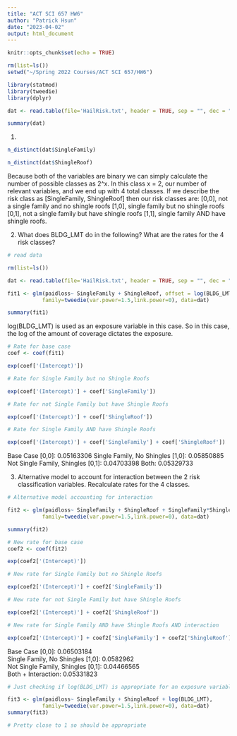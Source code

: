 ```yaml
---
title: "ACT SCI 657 HW6"
author: "Patrick Hsun"
date: "2023-04-02"
output: html_document
---
```


```r
knitr::opts_chunk$set(echo = TRUE)
```

```r

rm(list=ls())
setwd("~/Spring 2022 Courses/ACT SCI 657/HW6")

library(statmod)
library(tweedie)
library(dplyr)

dat <- read.table(file='HailRisk.txt', header = TRUE, sep = "", dec = ".")

summary(dat)

```
1. 
```r

n_distinct(dat$SingleFamily)

```
```r

n_distinct(dat$ShingleRoof)

```
Because both of the variables are binary we can simply calculate the number of possible classes as 2^x. In this class x = 2, our number of relevant variables, and we end up with 4 total classes. If we describe the risk class as [SingleFamily, ShingleRoof] then our risk classes are: 
[0,0], not a single family and no shingle roofs
[1,0], single family but no shingle roofs
[0,1], not a single family but have shingle roofs
[1,1], single family AND have shingle roofs.


2. What does BLDG_LMT do in the following? What are the rates for the 4 risk classes?

```r

# read data

rm(list=ls())

dat <- read.table(file='HailRisk.txt', header = TRUE, sep = "", dec = ".")

fit1 <- glm(paidloss~ SingleFamily + ShingleRoof, offset = log(BLDG_LMT),
           family=tweedie(var.power=1.5,link.power=0), data=dat) 

summary(fit1)

```
log(BLDG_LMT) is used as an exposure variable in this case. So in this case, the log of the amount of coverage dictates the exposure. 

```r

# Rate for base case
coef <- coef(fit1)

exp(coef['(Intercept)'])

```
```r

# Rate for Single Family but no Shingle Roofs

exp(coef['(Intercept)'] + coef['SingleFamily'])

```
```r

# Rate for not Single Family but have Shingle Roofs

exp(coef['(Intercept)'] + coef['ShingleRoof'])

```
```r

# Rate for Single Family AND have Shingle Roofs

exp(coef['(Intercept)'] + coef['SingleFamily'] + coef['ShingleRoof'])

```

Base Case [0,0]: 0.05163306 
Single Family, No Shingles [1,0]: 0.05850885 
Not Single Family, Shingles [0,1]: 0.04703398 
Both: 0.05329733 

3. Alternative model to account for interaction between the 2 risk classification variables. Recalculate rates for the 4 classes.

```r
# Alternative model accounting for interaction

fit2 <- glm(paidloss~ SingleFamily + ShingleRoof + SingleFamily*ShingleRoof, offset = log(BLDG_LMT),
           family=tweedie(var.power=1.5,link.power=0), data=dat) 

summary(fit2)

```

```r

# New rate for base case
coef2 <- coef(fit2)

exp(coef2['(Intercept)'])

```

```r

# New rate for Single Family but no Shingle Roofs

exp(coef2['(Intercept)'] + coef2['SingleFamily'])

```

```r

# New rate for not Single Family but have Shingle Roofs

exp(coef2['(Intercept)'] + coef2['ShingleRoof'])

```

```r

# New rate for Single Family AND have Shingle Roofs AND interaction 

exp(coef2['(Intercept)'] + coef2['SingleFamily'] + coef2['ShingleRoof'] + coef2['SingleFamily:ShingleRoof'])

```

Base Case [0,0]: 0.06503184  
Single Family, No Shingles [1,0]: 0.0582962  
Not Single Family, Shingles [0,1]: 0.04466565  
Both + Interaction: 0.05331823  

```r

# Just checking if log(BLDG_LMT) is appropriate for an exposure variable

fit3 <- glm(paidloss~ SingleFamily + ShingleRoof + log(BLDG_LMT),
           family=tweedie(var.power=1.5,link.power=0), data=dat)  
summary(fit3)

# Pretty close to 1 so should be appropriate

```

